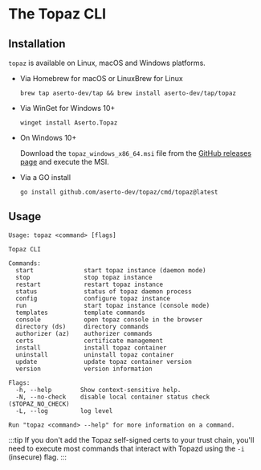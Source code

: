 # The Topaz CLI

## Installation

`topaz` is available on Linux, macOS and Windows platforms.

* Via Homebrew for macOS or LinuxBrew for Linux

   ```shell
  brew tap aserto-dev/tap && brew install aserto-dev/tap/topaz
   ```

* Via WinGet for Windows 10+
   ```shell
  winget install Aserto.Topaz
   ```

* On Windows 10+

  Download the `topaz_windows_x86_64.msi` file from the [GitHub releases page](https://github.com/aserto-dev/topaz/releases) and execute the MSI.

* Via a GO install

  ```shell
  go install github.com/aserto-dev/topaz/cmd/topaz@latest
  ```

## Usage
```shell
Usage: topaz <command> [flags]

Topaz CLI

Commands:
  start              start topaz instance (daemon mode)
  stop               stop topaz instance
  restart            restart topaz instance
  status             status of topaz daemon process
  config             configure topaz instance
  run                start topaz instance (console mode)
  templates          template commands
  console            open topaz console in the browser
  directory (ds)     directory commands
  authorizer (az)    authorizer commands
  certs              certificate management
  install            install topaz container
  uninstall          uninstall topaz container
  update             update topaz container version
  version            version information

Flags:
  -h, --help        Show context-sensitive help.
  -N, --no-check    disable local container status check ($TOPAZ_NO_CHECK)
  -L, --log         log level

Run "topaz <command> --help" for more information on a command.
```

:::tip
If you don't add the Topaz self-signed certs to your trust chain, you'll need to execute most commands that interact with Topazd using the `-i` (insecure) flag.
:::
